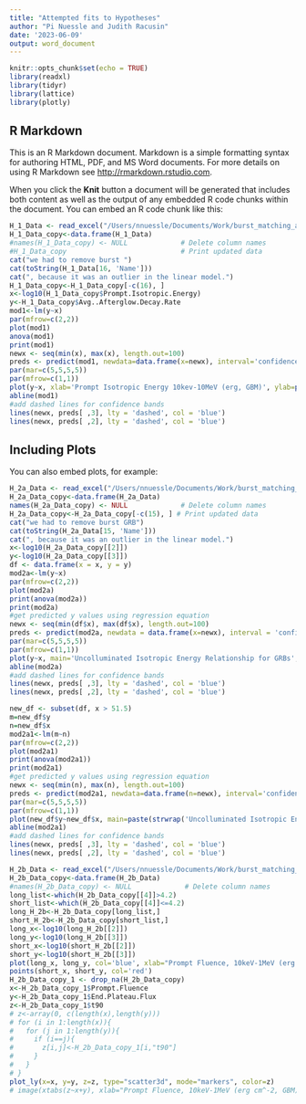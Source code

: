 ```yaml
---
title: "Attempted fits to Hypotheses"
author: "Pi Nuessle and Judith Racusin"
date: '2023-06-09'
output: word_document
---
```


```r
knitr::opts_chunk$set(echo = TRUE)
library(readxl)
library(tidyr)
library(lattice)
library(plotly)
```

## R Markdown

This is an R Markdown document. Markdown is a simple formatting syntax for authoring HTML, PDF, and MS Word documents. For more details on using R Markdown see <http://rmarkdown.rstudio.com>.

When you click the **Knit** button a document will be generated that includes both content as well as the output of any embedded R code chunks within the document. You can embed an R code chunk like this:

```r
H_1_Data <- read_excel("/Users/nnuessle/Documents/Work/burst_matching_algorithm/actual_paper/prompt-and-afterglow-matching/Hypothesis_1_Data.xlsx", col_types = c("skip", "numeric", "numeric", "numeric", "numeric"))
H_1_Data_copy<-data.frame(H_1_Data)
#names(H_1_Data_copy) <- NULL             # Delete column names
#H_1_Data_copy                            # Print updated data
cat("we had to remove burst ")
cat(toString(H_1_Data[16, 'Name']))
cat(", because it was an outlier in the linear model.")
H_1_Data_copy<-H_1_Data_copy[-c(16), ]
x<-log10(H_1_Data_copy$Prompt.Isotropic.Energy)
y<-H_1_Data_copy$Avg..Afterglow.Decay.Rate
mod1<-lm(y~x)
par(mfrow=c(2,2))
plot(mod1)
anova(mod1)
print(mod1)
newx <- seq(min(x), max(x), length.out=100)
preds <- predict(mod1, newdata=data.frame(x=newx), interval='confidence')
par(mar=c(5,5,5,5))
par(mfrow=c(1,1))
plot(y~x, xlab='Prompt Isotropic Energy 10kev-10MeV (erg, GBM)', ylab=paste(strwrap('Redshift-Corrected Afterglow Decay Rate 0.2-10 keV (photons s^-2, XRT)', width = 50), collapse = "\n"))
abline(mod1)
#add dashed lines for confidence bands
lines(newx, preds[ ,3], lty = 'dashed', col = 'blue')
lines(newx, preds[ ,2], lty = 'dashed', col = 'blue')
```

## Including Plots

You can also embed plots, for example:

```r
H_2a_Data <- read_excel("/Users/nnuessle/Documents/Work/burst_matching_algorithm/actual_paper/prompt-and-afterglow-matching/Hypothesis_2a_Data.xlsx", col_types = c("skip", "numeric", "numeric", "numeric", "numeric"))
H_2a_Data_copy<-data.frame(H_2a_Data)
names(H_2a_Data_copy) <- NULL             # Delete column names
H_2a_Data_copy<-H_2a_Data_copy[-c(15), ] # Print updated data
cat("we had to remove burst GRB")
cat(toString(H_2a_Data[15, 'Name']))
cat(", because it was an outlier in the linear model.")
x<-log10(H_2a_Data_copy[[2]])
y<-log10(H_2a_Data_copy[[3]])
df <- data.frame(x = x, y = y)
mod2a<-lm(y~x)
par(mfrow=c(2,2))
plot(mod2a)
print(anova(mod2a))
print(mod2a)
#get predicted y values using regression equation
newx <- seq(min(df$x), max(df$x), length.out=100)
preds <- predict(mod2a, newdata = data.frame(x=newx), interval = 'confidence')
par(mar=c(5,5,5,5))
par(mfrow=c(1,1))
plot(y~x, main='Uncolluminated Isotropic Energy Relationship for GRBs', xlab='Prompt Isotropic Energy 10kev-10MeV (erg, GBM)', ylab=paste(strwrap('Plateau Afterglow Isotropic Energy 0.2-10 keV (erg, XRT)', width = 50), collapse = "\n"))
abline(mod2a)
#add dashed lines for confidence bands
lines(newx, preds[ ,3], lty = 'dashed', col = 'blue')
lines(newx, preds[ ,2], lty = 'dashed', col = 'blue')

new_df <- subset(df, x > 51.5) 
m=new_df$y
n=new_df$x
mod2a1<-lm(m~n)
par(mfrow=c(2,2))
plot(mod2a1)
print(anova(mod2a1))
print(mod2a1)
#get predicted y values using regression equation
newx <- seq(min(n), max(n), length.out=100)
preds <- predict(mod2a1, newdata=data.frame(n=newx), interval='confidence')
par(mar=c(5,5,5,5))
par(mfrow=c(1,1))
plot(new_df$y~new_df$x, main=paste(strwrap('Uncolluminated Isotropic Energy Relationship for GRBs', width = 50), collapse = "\n"), xlab='Prompt Isotropic Energy 10kev-10MeV (erg, GBM)', ylab=paste(strwrap('Plateau Afterglow Isotropic Energy 0.2-10 keV (erg, XRT)', width = 50), collapse = "\n"))
abline(mod2a1)
#add dashed lines for confidence bands
lines(newx, preds[ ,3], lty = 'dashed', col = 'blue')
lines(newx, preds[ ,2], lty = 'dashed', col = 'blue')
```

```r
H_2b_Data <- read_excel("/Users/nnuessle/Documents/Work/burst_matching_algorithm/actual_paper/prompt-and-afterglow-matching/Hypothesis_2b_Data.xlsx", col_types = c("skip", "numeric", "numeric", "numeric", "numeric"))
H_2b_Data_copy<-data.frame(H_2b_Data)
#names(H_2b_Data_copy) <- NULL             # Delete column names
long_list<-which(H_2b_Data_copy[[4]]>4.2)
short_list<-which(H_2b_Data_copy[[4]]<=4.2)
long_H_2b<-H_2b_Data_copy[long_list,]
short_H_2b<-H_2b_Data_copy[short_list,]
long_x<-log10(long_H_2b[[2]])
long_y<-log10(long_H_2b[[3]])
short_x<-log10(short_H_2b[[2]])
short_y<-log10(short_H_2b[[3]])
plot(long_x, long_y, col='blue', xlab="Prompt Fluence, 10keV-1MeV (erg cm^-2, GBM)", ylab="End Plateau Flux, 0.2-10 keV (erg s^-1 cm^-2, XRT)")
points(short_x, short_y, col='red')
H_2b_Data_copy_1 <- drop_na(H_2b_Data_copy)
x<-H_2b_Data_copy_1$Prompt.Fluence
y<-H_2b_Data_copy_1$End.Plateau.Flux
z<-H_2b_Data_copy_1$t90
# z<-array(0, c(length(x),length(y)))
# for (i in 1:length(x)){
#   for (j in 1:length(y)){
#     if (i==j){
#       z[i,j]<-H_2b_Data_copy_1[i,"t90"]
#     } 
#   }
# }
plot_ly(x=x, y=y, z=z, type="scatter3d", mode="markers", color=z)
# image(xtabs(z~x+y), xlab="Prompt Fluence, 10keV-1MeV (erg cm^-2, GBM)", ylab=paste(strwrap("End Plateau Flux, 0.2-10 keV (erg s^-1 cm^-2, XRT)", width = 50), collapse = "\n"))
```
